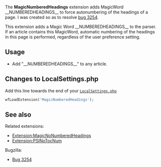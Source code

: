 The '''MagicNumberedHeadings''' extension adds MagicWord __NUMBEREDHEADINGS__ to force autonumbering of the headings of a page. I was created so as to resolve [[:mediazilla:3254|bug 3254]].

This extension adds a Magic Word __NUMBEREDHEADINGS__ to the parser. If an article contains this MagicWord, automatic numbering of the headings in this page is performed, regardless of the user preference setting.

== Usage ==
* Add "__NUMBEREDHEADINGS__" to any article.

== Changes to LocalSettings.php ==
Add this line towards the end of your
<tt>[[Manual:LocalSettings.php|LocalSettings.php]]</tt>
<source lang="php">wfLoadExtension('MagicNumberedHeadings');</source>


== See also ==
Related extensions:
* [https://mediawiki.org/wiki/Extension:MagicNoNumberedHeadings Extension:MagicNoNumberedHeadings]
* [https://mediawiki.org/wiki/Extension:PSINoTocNum Extension:PSINoTocNum]
Bugzilla:
* [https://bugzilla.wikimedia.org/3254 Bug 3254]
